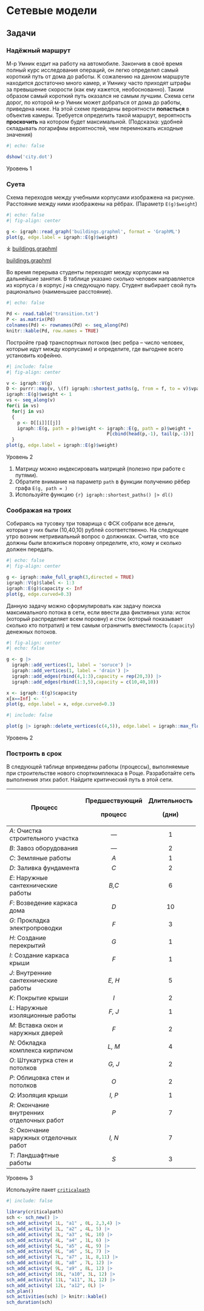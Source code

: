 # Сетевые модели {#sec-lab-model-network}

## Задачи

:::: {#exr-lab-model-network-mr-umnik}
### Надёжный маршрут

М-р Умник ездит на работу на автомобиле. Закончив в своё время полный курс исследования операций, он легко определил самый короткий путь от дома до работы. К сожалению на данном маршруте находится достаточно много камер, и Умнику часто приходят штрафы за превышение скорости (как ему кажется, необоснованно). Таким образом самый короткий путь оказался не самым лучшим. Схема сети дорог, по которой м-р Умник может добраться от дома до работы, приведена ниже. На этой схеме приведены вероятности **попасться** в объектив камеры. Требуется определить такой маршрут, вероятность **проскочить** на котором будет максимальной. (Подсказка: удобней складывать логарифмы вероятностей, чем перемножать исходные значения) <!--Таха c c245 задача 6.3.2-->

```r
#| echo: false

dshow('city.dot')
```

::: {.callout-note appearance="minimal"}
Уровень 1
:::
::::

::::::::: {#exr-lab-model-network-coffie-break}
### Cуета

Схема переходов между учебными корпусами изображена на рисунке. Расстояние между ними изображены на рёбрах. (Параметр `E(g)$weight`)

```r
#| echo: false
#| fig-align: center

g <- igraph::read_graph('buildings.graphml', format = 'GraphML')
plot(g, edge.label = igraph::E(g)$weight)
```

:::: {.content-visible when-format="html"}
::: {.callout appearance="minimal"}
⤓ [buildings.graphml](buildings.graphml)
:::
::::

:::: {.content-visible unless-format="html"}
::: {.callout appearance="minimal"}
`\faFile*[regular].`{=latex} [buildings.graphml](lab/model/network/buildings.graphml)
:::
::::

Во время перерыва студенты переходят между корпусами на дальнейшие занятия. В таблице указано сколько человек направляется из корпуса $i$ в корпус $j$ на следующую пару. Студент выбирает свой путь рационально (наименьшее расстояние).

```r
#| echo: false

Pd <- read.table('transition.txt')
P <- as.matrix(Pd)
colnames(Pd) <- rownames(Pd) <- seq_along(Pd)
knitr::kable(Pd, row.names = TRUE)
```

Постройте граф транспортных потоков (вес ребра -- число человек, которые идут между корпусами) и определите, где выгоднее всего установить кофейню.

```r
#| include: false
#| fig-align: center

v <- igraph::V(g)
D <- purrr::map(v, \(f) igraph::shortest_paths(g, from = f, to = v)$vpath)
igraph::E(g)$weight <- 1
vs <- seq_along(v)
for(i in vs)
  for(j in vs)
  {
    p <- D[[i]][[j]]
    igraph::E(g, path = p)$weight <- igraph::E(g, path = p)$weight + 
                                     P[cbind(head(p,-1), tail(p,-1))]
  }
plot(g, edge.label = igraph::E(g)$weight)
```

<!--https://web.mit.edu/urban_or_book/www/book/chapter6/6.2.3.html-->

::: {.callout-note appearance="minimal"}
Уровень 2
:::

::: callout-tip
1.  Матрицу можно индексировать матрицей (полезно при работе с путями).
2.  Обратите внимание на параметр `path` в функции получению рёбер графа `E(g, path = )`
3.  Используйте функцию `{r} igraph::shortest_paths() |> dl()`
:::
:::::::::

:::: {#exr-lab-model-network-division}
### Соображая на троих

Собираясь на тусовку три товарища с ФСК собрали все деньги, которые у них были (10,40,10) рублей соответственно. На следующее утро возник нетривиальный вопрос о должниках. Считая, что все должны были вложиться поровну определите, кто, кому и сколько должен передать.

```r
#| echo: false
#| fig-align: center

g <- igraph::make_full_graph(3,directed = TRUE)
igraph::V(g)$label <- 1:3
igraph::E(g)$capacity <- Inf
plot(g, edge.curved=0.3)
```

Данную задачу можно сформулировать как задачу поиска максимального потока в сети, если ввести два фиктивных узла: исток (который распределяет всем поровну) и сток (который показывает сколько кто потратил) и тем самым ограничить вместимость (`capacity`) денежных потоков.

```r
#| fig-align: center
#| echo: false

g <- g |> 
  igraph::add_vertices(1, label = 'soruce') |>
  igraph::add_vertices(1, label = 'drain') |> 
  igraph::add_edges(rbind(4,1:3),capacity = rep(20,3)) |>
  igraph::add_edges(rbind(1:3,5),capacity = c(10,40,10)) 

x <- igraph::E(g)$capacity
x[x==Inf] <- '' 
plot(g, edge.label = x, edge.curved=0.3)
```

```r
#| include: false

plot(g |> igraph::delete_vertices(c(4,5)), edge.label = igraph::max_flow(g, 4, 5)$flow, edge.curved=0.3)
```

<!-- <https://hackernoon.com/max-flow-algorithm-in-real-life-551ebd781b25> -->

<!-- <https://r-graph-gallery.com/248-igraph-plotting-parameters.html> -->

::: {.callout-note appearance="minimal"}
Уровень 2
:::
::::

::::: {#exr-lab-model-development}
### Построить в срок

В следующей таблице вприведены работы (процессы), выполняемые при строительстве нового спорткомплекаса в Роще. Разработайте сеть выполнения этих работ. Найдите критический путь в этой сети.

+--------------------------------------------+----------------+--------------+
| Процесс                                    | Предшествующий | Длительность |
|                                            |                |              |
|                                            | процесс        | (дни)        |
+============================================+:==============:+:============:+
| *A*: Очистка строительного участка         | —              | 1            |
+--------------------------------------------+----------------+--------------+
| *B*: Завоз оборудования                    | —              | 2            |
+--------------------------------------------+----------------+--------------+
| *C*: Земляные работы                       | *A*            | 1            |
+--------------------------------------------+----------------+--------------+
| *D*: Заливка фундамента                    | *C*            | 2            |
+--------------------------------------------+----------------+--------------+
| *E*: Наружные сантехнические работы        | *B,C*          | 6            |
+--------------------------------------------+----------------+--------------+
| *F*: Возведение каркаса дома               | *D*            | 10           |
+--------------------------------------------+----------------+--------------+
| *G*: Прокладка электропроводки             | *F*            | 3            |
+--------------------------------------------+----------------+--------------+
| *H*: Создание перекрытий                   | *G*            | 1            |
+--------------------------------------------+----------------+--------------+
| *I*: Создание каркаса крыши                | *F*            | 1            |
+--------------------------------------------+----------------+--------------+
| *J*: Внутренние сантехнические работы      | *E, H*         | 5            |
+--------------------------------------------+----------------+--------------+
| *K*: Покрытие крыши                        | *I*            | 2            |
+--------------------------------------------+----------------+--------------+
| *L*: Наружные изоляционные работы          | *F, J*         | 1            |
+--------------------------------------------+----------------+--------------+
| *M*: Вставка окон и наружных дверей        | *F*            | 2            |
+--------------------------------------------+----------------+--------------+
| *N*: Обкладка комплекса кирпичом           | *L, M*         | 4            |
+--------------------------------------------+----------------+--------------+
| *O*: Штукатурка стен и потолков            | *G, J*         | 2            |
+--------------------------------------------+----------------+--------------+
| *P*: Облицовка стен и потолков             | *O*            | 2            |
+--------------------------------------------+----------------+--------------+
| *Q*: Изоляция крыши                        | *I, P*         | 1            |
+--------------------------------------------+----------------+--------------+
| *R*: Окончание внутренних отделочных работ | *P*            | 7            |
+--------------------------------------------+----------------+--------------+
| *S*: Окончание наружных отделочных работ   | *I, N*         | 7            |
+--------------------------------------------+----------------+--------------+
| *T*: Ландшафтные работы                    | *S*            | 3            |
+--------------------------------------------+----------------+--------------+

::: {.callout-note appearance="minimal"}
Уровень 3
:::

::: callout-tip
Используйте пакет [`criticalpath`](https://cran.r-project.org/web/packages/criticalpath/vignettes/criticalpath-introduction.html)
:::
:::::

```r
#| include: false

library(criticalpath)
sch <- sch_new() |>
sch_add_activity( 1L, "a1" , 0L, 2,3,4) |>
sch_add_activity( 2L, "a2" , 4L, 5) |>
sch_add_activity( 3L, "a3" , 9L, 10) |>
sch_add_activity( 4L, "a4" , 1L, 6) |>
sch_add_activity( 5L, "a5" , 4L, 9) |>
sch_add_activity( 6L, "a6" , 5L, 7) |>
sch_add_activity( 7L, "a7" , 1L, 8,11) |>
sch_add_activity( 8L, "a8" , 7L, 12) |>
sch_add_activity( 9L, "a9" , 8L, 12) |>
sch_add_activity( 10L, "a10", 3L, 12) |>
sch_add_activity( 11L, "a11", 3L, 12) |>
sch_add_activity( 12L, "a12", 0L) |>
sch_plan()
sch_activities(sch) |> knitr::kable()
sch_duration(sch)
```
